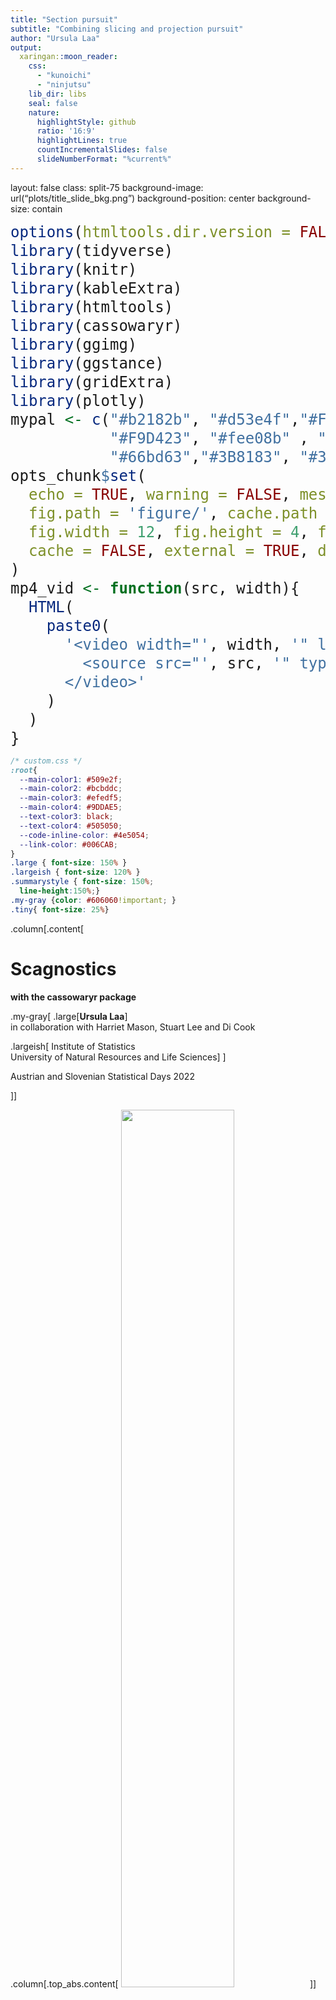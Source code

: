 ```yaml
---
title: "Section pursuit"
subtitle: "Combining slicing and projection pursuit"
author: "Ursula Laa"
output:
  xaringan::moon_reader:
    css: 
      - "kunoichi"
      - "ninjutsu"
    lib_dir: libs
    seal: false
    nature:
      highlightStyle: github
      ratio: '16:9'
      highlightLines: true
      countIncrementalSlides: false
      slideNumberFormat: "%current%" 
---
```

layout: false
class: split-75
background-image: url("plots/title_slide_bkg.png")
background-position: center
background-size: contain

<style type="text/css">
.remark-slide-content{
font-size: 34px;
line-height: 1.2;

}
code.r{
  font-size: 24px;
}

</style>

```r
options(htmltools.dir.version = FALSE, width = 120)
library(tidyverse)
library(knitr)
library(kableExtra)
library(htmltools)
library(cassowaryr)
library(ggimg)
library(ggstance)
library(gridExtra)
library(plotly)
mypal <- c("#b2182b", "#d53e4f","#FF4E50", "#FC913A", "#fdae61",
           "#F9D423", "#fee08b" , "#abdda4" , "#a6d96a" , "#66c2a5" ,
           "#66bd63","#3B8183", "#3288bd", "#74add1",  "#abd9e9")
opts_chunk$set(
  echo = TRUE, warning = FALSE, message = FALSE, comment = "#>",
  fig.path = 'figure/', cache.path = 'cache/', fig.align = 'center',
  fig.width = 12, fig.height = 4, fig.show = 'hold',
  cache = FALSE, external = TRUE, dev = 'png', dev.args = list(bg = "transparent")
)
mp4_vid <- function(src, width){
  HTML(
    paste0(
      '<video width="', width, '" loop autoplay>
        <source src="', src, '" type="video/mp4">
      </video>'
    )
  )
}
```


```css
/* custom.css */
:root{
  --main-color1: #509e2f;
  --main-color2: #bcbddc;
  --main-color3: #efedf5;
  --main-color4: #9DDAE5;
  --text-color3: black;
  --text-color4: #505050;
  --code-inline-color: #4e5054;
  --link-color: #006CAB;
}
.large { font-size: 150% }
.largeish { font-size: 120% }
.summarystyle { font-size: 150%;
  line-height:150%;}
.my-gray {color: #606060!important; }
.tiny{ font-size: 25%}
```


.column[.content[


# **Scagnostics**

**with the cassowaryr package**

.my-gray[
.large[**Ursula Laa**]<br>
in collaboration with Harriet Mason, Stuart Lee and Di Cook

.largeish[ Institute of Statistics <br>
University of Natural Resources and Life Sciences
]
]

Austrian and Slovenian Statistical Days 2022

]]

.column[.top_abs.content[
<img src="plots/Boku-wien.png" width="60%">
]]

---

```r
#plot them
ggplot(features, aes(x,y,colour=feature))+
  geom_point() +
  theme_minimal() +
  facet_wrap(~feature, ncol=5, scales="free") +
  xlab("") + ylab("") +
  theme(legend.position = "none",
        aspect.ratio= 1,
        axis.text = element_blank()) +
  scale_colour_manual(values = mypal)

```


---


<img src="plots/feature_scags.png" width="99%">

---

# How are scagnostics defined?

Most scagnostics use the information from three graph objects and combine it to describe the shape

```r
example <- features %>% filter(feature=="ring") %>%
  select(x,y)
```

```r
d1 <- draw_convexhull(example$x, example$y) +
  ggtitle("Convex hull") +
  xlab("") + ylab("") +
  theme_void() +
  theme(aspect.ratio=1, axis.text = element_blank())

d2 <- draw_alphahull(example$x, example$y) +
  ggtitle("Alpha hull") +
  xlab("") + ylab("") +
  theme_void() +
  theme(aspect.ratio=1, axis.text = element_blank())

d3 <- draw_mst(example$x, example$y) +
  ggtitle("Minimum Spanning Tree (MST)") +
  xlab("") + ylab("") +
  theme_void() +
  theme(aspect.ratio=1, axis.text = element_blank())
```

```r
grid.arrange(d1,d2,d3, nrow=1)

```


---

**convex** <img src="plots/drawconvex.png" width="99%">
--
**outlying** <img src="plots/drawoutlying.png" width="99%">

---
# History and implementations in R

Scagnostics were originally suggested by John Tukey (1982) and later advanced and implemented by Lee Wilkinson and collaborators (from ~2005)

- *scagnostics* package on CRAN: wrapper around the original implementation in Java, not straightforward to install/run, difficult to modify
- *binostics* package on GitHub: translated original code from Java to C, installation mostly straightforward, some C issues prevented submission to CRAN, difficult to modify
- *cassowaryr* package: new implementation, computes all the scagnostics in R, but relies on tripack (Fortran) for triangulation - might have to remove those dependencies before moving to CRAN

---
# The cassowaryr package

```r
remotes::install_github("numbats/cassowaryr")
```

The two main functions are `cassowaryr::calc_scags` (one scatterplot) and `cassowaryr::calc_scags_wide` (all possible scatterplots).

```r
calc_scags(anscombe$x1, anscombe$y1,
           scags = c("outlying", "convex", "splines"))
```

---
# Example: sports statistics

Consider data from the 2020 season of the Australian Football League Women's, obtained with the R package `fitzRoy`

- the data contains 68 variables, 33 of them are numeric
- this means there are 528 possible scatter plots we could look at
- use scagnostics to pick some interesting scatterplots

**Workflow:**

- compute scagnostics for all pairs of numeric variables
- interesting combinations should stand out in these measures $\rightarrow$ we look at a SPLOM of scagnostics measures
- select interesting combinations with interactive graphics


---
# Example: sports statistics

Illustrative example: select only the first few columns and compute three different scagnostics on all possible combinations.

```r

load("aflw_num.rda")
aflw <- aflw_num
load("AFLW_scags.rda")

```

```r

calc_scags_wide(aflw[,2:5],
                scags = c("outlying", "skewed", "splines"))

```


---

# Example: sports statistics

```r

mypal <- c("#FF4E50", "#fdae61","#fee08b", "#66c2a5", "#3288bd", "#abd9e9")

#standounts from splom
#outlying and Skewed + highest skinny not 1
p1 <- ggplot(aflw_num, aes(x=disposalEfficiency, y=hitouts, label=Group.1)) +
  theme_classic()+
  ggtitle("Plot 1") +
  geom_point(colour=mypal[1])

#high on the 3 associations measures
p2 <- ggplot(aflw_num, aes(x=totalPossessions, y=disposals, label=Group.1)) +
  theme_classic()+
  ggtitle("Plot 2") +
  geom_point(colour=mypal[2])

#low on sparse and high on convex
p3 <- ggplot(aflw_num, aes(x=marksInside50, y=goals)) +
  theme_classic()+
  ggtitle("Plot 3") +
  geom_point(colour=mypal[3])

#high on clumpy adjusted, low on monotonic
p4 <- ggplot(aflw_num, aes(x=onePercenters, y=handballs)) +
  theme_classic()+
  ggtitle("Plot 4") +
  geom_point(colour=mypal[4])

#interesting HIGH on striated, moderate on outlying
p5 <- ggplot(aflw_num, aes(x=bounces, y=hitouts, label=Group.1)) +
  theme_classic()+
  ggtitle("Plot 5") +
  geom_point(colour=mypal[5])

# me randomly picking two variables
p6 <- ggplot(aflw_num, aes(x=kicks, y=handballs)) +
  theme_classic()+
  ggtitle("Plot 6") +
  geom_point(colour=mypal[6])

grid.arrange(p1, p2, p3, p4, p5, p6,  nrow=2)
```

---
# Example: sports statistics

```r

test <- AFLW_scags %>%
  mutate(lab = paste0(Var1, ", ", Var2)) %>%
  mutate(plot1=ifelse(lab=="disposalEfficiency, hitouts", TRUE,FALSE),
         plot2=ifelse(lab=="totalPossessions, disposals", TRUE,FALSE),
         plot3=ifelse(lab=="marksInside50, goals", TRUE,FALSE),
         plot4=ifelse(lab=="onePercenters, handballs", TRUE,FALSE),
         plot5=ifelse(lab=="hitouts, bounces", TRUE, FALSE)
         ) %>%
  mutate(plotted = any(plot1,plot2,plot3,plot4, plot5))

s5 <- ggplot(test, aes(x=outlying, y = striated_adjusted, colour=plot5, label=lab)) +
  geom_point() +
  theme_classic() +
  theme(legend.position ="none") +
  scale_colour_manual(values=c("grey", mypal[5])) +
  ggtitle("Relevant Scagnostics Plot")

grid.arrange(p5, s5, nrow=1)

```


---
# Current work and outlook

- Publish the package via CRAN (might need replacement for the `tripack` package)
- Improvements inside the package: implement different options for binning, new or improved measures
- Applications: use scagnostics to compare groups based on shape, maybe in combination with projection pursuit


```r
# set seed
set.seed(2020)

# get L-shape data
lshape <- features %>% 
  filter(feature=="l-shape")

# make tibble group a
feature_vs_noise_A <- tibble(x1 = 2.5* cassowaryr:::unitize(lshape$x),
                           x2 = rnorm(100, 0.5, 1),
                           x3 = rnorm(100, 0.5, 1),
                           x4 = 2.5* cassowaryr:::unitize(lshape$y),
                           x5 = rnorm(100, 0.5, 1),
                           group = rep("A",100)
                           )

# Make tibble group b
feature_vs_noise_B <- tibble(x1 = rnorm(100, 0.5, 1),
                           x2 = rnorm(100, 0.5, 1),
                           x3 = rnorm(100, 0.5, 1),
                           x4 = rnorm(100, 0.5, 1),
                           x5 = rnorm(100, 0.5, 1),
                           group = rep("B",100)
                           )


# combine tibbles
feature_vs_noise <- bind_rows(feature_vs_noise_A, feature_vs_noise_B)
p1 <-  ggplot(feature_vs_noise, aes(x1, x4, color = group)) + geom_point(size = 3) +
    scale_color_brewer(type = "qual") +
  theme_void() + theme(legend.position = "none", aspect.ratio = 1)
p2 <-  ggplot(feature_vs_noise, aes(x2, x3, color = group)) + geom_point(size = 3) +
  scale_color_brewer(type = "qual") +
  theme_void() + theme(legend.position = "none", aspect.ratio = 1)
grid.arrange(p1, p2, nrow = 1)
```

---
layout: false
background-image: url("plots/title_slide_bkg.png")
background-position: center
background-size: contain

# Thanks!

<br>

This is joint work done in collaboration with **Harriet Mason**, **Stuart Lee** and **Di Cook**.


My slides are made using `RMarkdown`, `xaringan` and the `ninjutsu` theme.
The main `R` packages used are `cassowaryr`, `fitzRoy` and the `tidyverse`.
